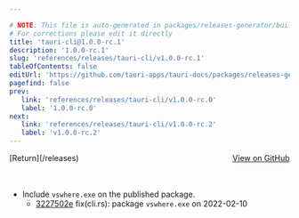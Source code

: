 ```yaml
---

# NOTE: This file is auto-generated in packages/releases-generator/build.ts
# For corrections please edit it directly
title: 'tauri-cli@1.0.0-rc.1'
description: '1.0.0-rc.1'
slug: 'references/releases/tauri-cli/v1.0.0-rc.1'
tableOfContents: false
editUrl: 'https://github.com/tauri-apps/tauri-docs/packages/releases-generator/build.ts'
pagefind: false
prev:
   link: 'references/releases/tauri-cli/v1.0.0-rc.0'
   label: '1.0.0-rc.0'
next:
   link: 'references/releases/tauri-cli/v1.0.0-rc.2'
   label: 'v1.0.0-rc.2'
---
```


			

<ReleaseSidebar slug="references/releases/tauri-cli"  packageName="tauri-cli" />

<div style="margin-bottom:3rem; display: flex; justify-content: space-between; align-items: center"><span>[Return](/releases)</span><span><a href="https://github.com/tauri-apps/tauri/releases/tag/tauri-cli-v1.0.0-rc.1">View on GitHub</a></span></div>

- Include `vswhere.exe` on the published package.
  - [3227502e](https://www.github.com/tauri-apps/tauri/commit/3227502e8c9f137e5783cba2e0c692473cc5456d) fix(cli.rs): package `vswhere.exe` on 2022-02-10


